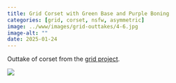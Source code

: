 ```yaml
---
title: Grid Corset with Green Base and Purple Boning
categories: [grid, corset, nsfw, asymmetric]
image: ../www/images/grid-outtakes/4-6.jpg
image-alt: ""
date: 2025-01-24
---
```


Outtake of corset from the [grid project](/posts/2025-01-27_grid-project.html).

![](../www/images/grid-outtakes/4-6.jpg)

